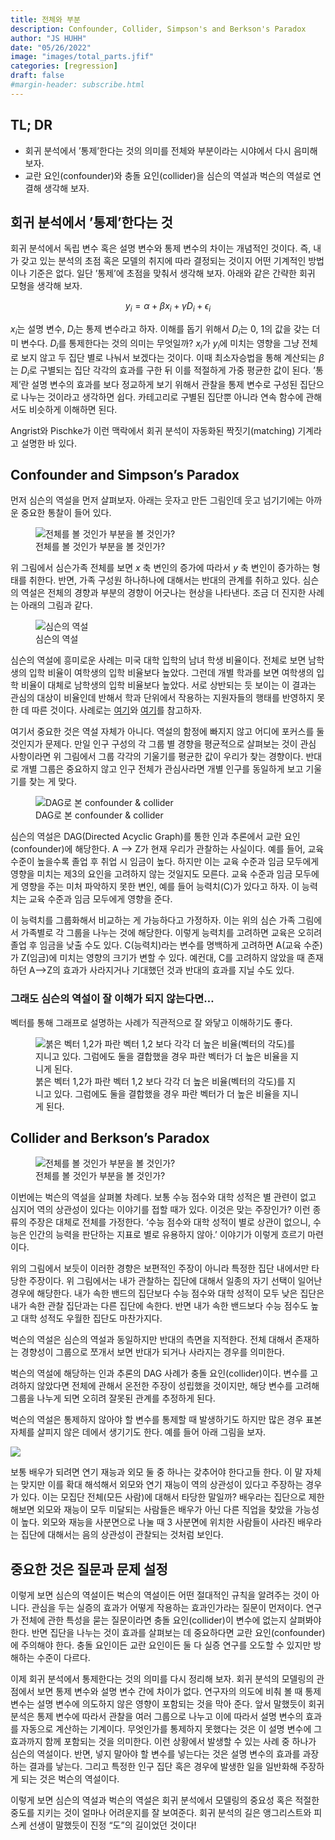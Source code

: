 ```yaml
---
title: 전체와 부분 
description: Confounder, Collider, Simpson's and Berkson's Paradox 
author: "JS HUHH"
date: "05/26/2022"
image: "images/total_parts.jfif"
categories: [regression]
draft: false
#margin-header: subscribe.html
---
```


## TL; DR 

- 회귀 분석에서 '통제'한다는 것의 의미를 전체와 부분이라는 시야에서 다시 음미해 보자. 
- 교란 요인(confounder)와 충돌 요인(collider)을 심슨의 역설과 벅슨의 역설로 연결해 생각해 보자. 

## 회귀 분석에서 '통제'한다는 것 

회귀 분석에서 독립 변수 혹은 설명 변수와 통제 변수의 차이는 개념적인 것이다. 즉, 내가 갖고 있는 분석의 초점 혹은 모델의 취지에 따라 결정되는 것이지 어떤 기계적인 방법이나 기준은 없다. 일단 '통제'에 초점을 맞춰서 생각해 보자. 아래와 같은 간략한 회귀 모형을 생각해 보자. 

$$
y_i = \alpha + \beta x_i + \gamma D_i + \epsilon_i
$$

$x_i$는 설명 변수, $D_i$는 통제 변수라고 하자. 이해를 돕기 위해서 $D_i$는 0, 1의 값을 갖는 더미 변수다. $D_i$를 통제한다는 것의 의미는 무엇일까? $x_i$가 $y_i$에 미치는 영향을 그냥 전체로 보지 않고 두 집단 별로 나눠서 보겠다는 것이다. 이때 최소자승법을 통해 계산되는 $\beta$는 $D_i$로 구별되는 집단 각각의 효과를 구한 뒤 이를 적절하게 가중 평균한 값이 된다. '통제'란 설명 변수의 효과를 보다 정교하게 보기 위해서 관찰을 통제 변수로 구성된 집단으로 나누는 것이라고 생각하면 쉽다. 카테고리로 구별된 집단뿐 아니라 연속 함수에 관해서도 비슷하게 이해하면 된다.  

:::{.column-margin}
Angrist와 Pischke가 이런 맥락에서 회귀 분석이 자동화된 짝짓기(matching) 기계라고 설명한 바 있다. 
:::

## Confounder and Simpson's Paradox 

먼저 심슨의 역설을 먼저 살펴보자. 아래는 웃자고 만든 그림인데 웃고 넘기기에는 아까운 중요한 통찰이 들어 있다. 

![전체를 볼 것인가 부분을 볼 것인가?](https://149695847.v2.pressablecdn.com/wp-content/uploads/2018/12/simpsons-paradox.jpg){ .my-figure7 }

위 그림에서 심슨가족 전체를 보면 $x$ 축 변인의 증가에 따라서 $y$ 축 변인이 증가하는 형태를 취한다. 반면, 가족 구성원 하나하나에 대해서는 반대의 관계를 취하고 있다. 심슨의 역설은 전체의 경향과 부분의 경향이 어긋나는 현상을 나타낸다. 조금 더 진지한 사례는 아래의 그림과 같다. 

![심슨의 역설](https://upload.wikimedia.org/wikipedia/commons/f/fb/Simpsons_paradox_-_animation.gif?1653868287578){ .my-figure7 }

:::{ .column-margin }
심슨의 역설에 흥미로운 사례는 미국 대학 입학의 남녀 학생 비율이다. 전체로 보면 남학생의 입학 비율이 여학생의 입학 비율보다 높았다. 그런데 개별 학과를 보면 여학생의 입학 비율이 대체로 남학생의 입학 비율보다 높았다. 서로 상반되는 듯 보이는 이 결과는 관심의 대상이 비율인데 반해서 학과 단위에서 작용하는 지원자들의 행태를 반영하지 못한 데 따른 것이다. 사례로는 [여기](https://namu.wiki/w/%EC%8B%AC%EC%8A%A8%EC%9D%98%20%EC%97%AD%EC%84%A4)와 [여기](https://medium.com/bondata/simpsons-paradox-and-confounding-190a26f9e039)를 참고하자. 
:::

여기서 중요한 것은 역설 자체가 아니다. 역설의 함정에 빠지지 않고 어디에 포커스를 둘 것인지가 문제다. 만일 인구 구성의 각 그룹 별 경향을 평균적으로 살펴보는 것이 관심 사항이라면 위 그림에서 그룹 각각의 기울기를 평균한 값이 우리가 찾는 경향이다. 반대로 개별 그룹은 중요하지 않고 인구 전체가 관심사라면 개별 인구를 동일하게 보고 기울기를 찾는 게 맞다. 

![DAG로 본 confounder & collider](https://slidetodoc.com/presentation_image_h/792ab2d7ce21c60c396545ec752d13fe/image-44.jpg){ .my-figure7 }

심슨의 역설은 DAG(Directed Acyclic Graph)를 통한 인과 추론에서 교란 요인(confounder)에 해당한다.  A --> Z가 현재 우리가 관찰하는 사실이다. 예를 들어, 교육 수준이 높을수록 졸업 후 취업 시 임금이 높다. 하지만 이는 교육 수준과 임금 모두에게 영향을 미치는 제3의 요인을 고려하지 않는 것일지도 모른다. 교육 수준과 임금 모두에게 영향을 주는 미처 파악하지 못한 변인, 예를 들어 능력치(C)가 있다고 하자. 이 능력치는 교육 수준과 임금 모두에게 영향을 준다. 

이 능력치를 그룹화해서 비교하는 게 가능하다고 가정하자. 이는 위의 심슨 가족 그림에서 가족별로 각 그룹을 나누는 것에 해당한다. 이렇게 능력치를 고려하면 교육은 오히려 졸업 후 임금을 낮출 수도 있다. C(능력치)라는 변수를 명백하게 고려하면 A(교육 수준)가 Z(임금)에 미치는 영향의 크기가 변할 수 있다. 예컨대, C를 고려하지 않았을 때 존재하던 A-->Z의 효과가 사라지거나 기대했던 것과 반대의 효과를 지닐 수도 있다.    

### 그래도 심슨의 역설이 잘 이해가 되지 않는다면... 

벡터를 통해 그래프로 설명하는 사례가 직관적으로 잘 와닿고 이해하기도 좋다. 

![붉은 벡터 1,2가 파란 벡터 1,2 보다 각각 더 높은 비율(벡터의 각도)를 지니고 있다. 그럼에도 둘을 결합했을 경우 파란 벡터가 더 높은 비율을 지니게 된다.](https://upload.wikimedia.org/wikipedia/commons/thumb/9/9d/Simpsons-vector.svg/430px-Simpsons-vector.svg.png?20180610180117){ .my-figure5 }

## Collider and Berkson's Paradox 

![전체를 볼 것인가 부분을 볼 것인가?](https://brilliant-staff-media.s3-us-west-2.amazonaws.com/tiffany-wang/1Mvt8RPtlU.png){ .my-figure5 }

이번에는 벅슨의 역설을 살펴볼 차례다. 보통 수능 점수와 대학 성적은 별 관련이 없고 심지어 역의 상관성이 있다는 이야기를 접할 때가 있다. 이것은 맞는 주장인가? 이런 종류의 주장은 대체로 전체를 가정한다. '수능 점수와 대학 성적이 별로 상관이 없으니, 수능은 인간의 능력을 판단하는 지표로 별로 유용하지 않아.' 이야기가 이렇게 흐르기 마련이다. 

위의 그림에서 보듯이 이러한 경향은 보편적인 주장이 아니라 특정한 집단 내에서만 타당한 주장이다. 위 그림에서는 내가 관찰하는 집단에 대해서 일종의 자기 선택이 일어난 경우에 해당한다. 내가 속한 밴드의 집단보다 수능 점수와 대학 성적이 모두 낮은 집단은 내가 속한 관찰 집단과는 다른 집단에 속한다. 반면 내가 속한 밴드보다 수능 점수도 높고 대학 성적도 우월한 집단도 마찬가지다. 

벅슨의 역설은 심슨의 역설과 동일하지만 반대의 측면을 지적한다. 전체 대해서 존재하는 경향성이 그룹으로 쪼개서 보면 반대가 되거나 사라지는 경우를 의미한다. 

벅슨의 역설에 해당하는 인과 추론의 DAG 사례가 충돌 요인(collider)이다. 변수를 고려하지 않았다면 전체에 관해서 온전한 주장이 성립했을 것이지만, 해당 변수를 고려해 그룹을 나누게 되면 오히려 잘못된 관계를 추정하게 된다. 

:::{ .column-margin }
벅슨의 역설은 통제하지 않아야 할 변수를 통제할 때 발생하기도 하지만 많은 경우 표본 자체를 살피지 않은 데에서 생기기도 한다. 예를 들어 아래 그림을 보자. 

![](https://mixtape.scunning.com/03-Directed_Acyclical_Graphs_files/figure-html/moviestar-dag-1.png)

보통 배우가 되려면 연기 재능과 외모 둘 중 하나는 갖추어야 한다고들 한다. 이 말 자체는 맞지만 이를 확대 해석해서 외모와 연기 재능이 역의 상관성이 있다고 주장하는 경우가 있다. 이는 모집단 전체(모든 사람)에 대해서 타당한 말일까? 배우라는 집단으로 제한해보면 외모와 재능이 모두 미달되는 사람들은 배우가 아닌 다른 직업을 찾았을 가능성이 높다. 외모와 재능을 사분면으로 나눌 때 3 사분면에 위치한 사람들이 사라진 배우라는 집단에 대해서는 음의 상관성이 관찰되는 것처럼 보인다. 

:::


## 중요한 것은 질문과 문제 설정 

이렇게 보면 심슨의 역설이든 벅슨의 역설이든 어떤 절대적인 규칙을 알려주는 것이 아니다. 관심을 두는 실증의 효과가 어떻게 작용하는 효과인가라는 질문이 먼저이다. 연구가 전체에 관한 특성을 묻는 질문이라면 충돌 요인(collider)이 변수에 없는지 살펴봐야 한다. 반면 집단을 나누는 것이 효과를 살펴보는 데 중요하다면 교란 요인(confounder)에 주의해야 한다. 충돌 요인이든 교란 요인이든 둘 다 실증 연구를 오도할 수 있지만 방해하는 수준이 다르다. 

이제 회귀 분석에서 통제한다는 것의 의미를 다시 정리해 보자. 회귀 분석의 모델링의 관점에서 보면 통제 변수와 설명 변수 간에 차이가 없다. 연구자의 의도에 비춰 볼 때 통제 변수는 설명 변수에 의도하지 않은 영향이 포함되는 것을 막아 준다. 앞서 말했듯이 회귀 분석은 통제 변수에 따라서 관찰을 여러 그룹으로 나누고 이에 따라서 설명 변수의 효과를 자동으로 계산하는 기계이다. 무엇인가를 통제하지 못했다는 것은 이 설명 변수에 그 효과까지 함께 포함되는 것을 의미한다. 이런 상황에서 발생할 수 있는 사례 중 하나가 심슨의 역설이다. 반면, 넣지 말아야 할 변수를 넣는다는 것은 설명 변수의 효과를 과장하는 결과를 낳는다.  그리고 특정한 인구 집단 혹은 경우에 발생한 일을 일반화해 주장하게 되는 것은 벅슨의 역설이다. 

이렇게 보면 심슨의 역설과 벅슨의 역설은 회귀 분석에서 모델링의 중요성 혹은 적절한 중도를 지키는 것이 얼마나 어려운지를 잘 보여준다. 회귀 분석의 길은 앵그리스트와 피스케 선생이 말했듯이 진정 "도"의 길이었던 것이다! 